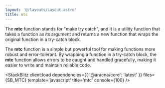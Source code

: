 ```yaml
---
layout: '@/layouts/Layout.astro'
title: mtc
---
```



The **mtc** function stands for "make try catch", and it is a utility function that takes a function as its argument and returns a new function that wraps the original function in a try-catch block.

The **mtc** function is a simple but powerful tool for making functions more robust and error-tolerant. By wrapping a function in a try-catch block, the **mtc** function allows errors to be caught and handled gracefully, making it easier to write and maintain reliable code.

<StackBlitz
  client:load
  dependencies={{ '@aracna/core': 'latest' }}
  files={SB_MTC}
  template='javascript'
  title='mtc'
  console={100}
/>
